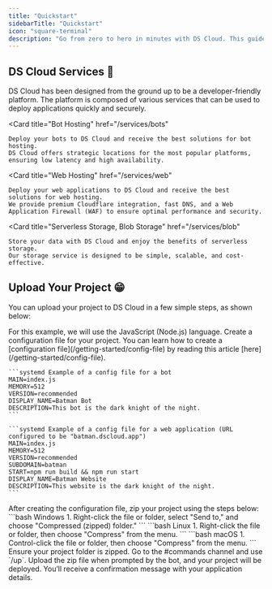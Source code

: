 ```yaml
---
title: "Quickstart"
sidebarTitle: "Quickstart"
icon: "square-terminal"
description: "Go from zero to hero in minutes with DS Cloud. This guide will help you get started with DS Cloud and understand the power of our platform."
---
```


## DS Cloud Services 🚀
DS Cloud has been designed from the ground up to be a developer-friendly platform. The platform is composed of various services that can be used to deploy applications quickly and securely.

<Card
    title="Bot Hosting"
    href="/services/bots"
>
    Deploy your bots to DS Cloud and receive the best solutions for bot hosting. 
    DS Cloud offers strategic locations for the most popular platforms, ensuring low latency and high availability.
</Card>

<Card
    title="Web Hosting"
    href="/services/web"
>
    Deploy your web applications to DS Cloud and receive the best solutions for web hosting.
    We provide premium Cloudflare integration, fast DNS, and a Web Application Firewall (WAF) to ensure optimal performance and security.
</Card>

<Card
    title="Serverless Storage, Blob Storage"
    href="/services/blob"
>
    Store your data with DS Cloud and enjoy the benefits of serverless storage. 
    Our storage service is designed to be simple, scalable, and cost-effective.
</Card>

<SnippetIntro2 />

## Upload Your Project 😁
You can upload your project to DS Cloud in a few simple steps, as shown below:

<Steps>
  <Step title="First, read the instructions for your language.">
    <SnippetIntro />
    <Info>For this example, we will use the JavaScript (Node.js) language.</Info>
  </Step>
  <Step title="Create your DS Cloud config file.">
    Create a configuration file for your project. You can learn how to create a [configuration file](/getting-started/config-file) by reading this article [here](/getting-started/config-file).
 
    ```systemd Example of a config file for a bot
    MAIN=index.js
    MEMORY=512
    VERSION=recommended
    DISPLAY_NAME=Batman Bot
    DESCRIPTION=This bot is the dark knight of the night.
    ```

    ```systemd Example of a config file for a web application (URL configured to be "batman.dscloud.app")
    MAIN=index.js
    MEMORY=512
    VERSION=recommended
    SUBDOMAIN=batman
    START=npm run build && npm run start
    DISPLAY_NAME=Batman Website
    DESCRIPTION=This website is the dark knight of the night.
    ```
  </Step>
  <Step title="ZIP your project.">
    After creating the configuration file, zip your project using the steps below:
    <CodeGroup>
      ```bash Windows
      1. Right-click the file or folder, select "Send to," and choose "Compressed (zipped) folder."
      ```
      ```bash Linux
      1. Right-click the file or folder, then choose "Compress" from the menu.
      ```
      ```bash macOS
      1. Control-click the file or folder, then choose "Compress" from the menu.
      ```
    </CodeGroup>
   </Step>
  <Step title="Upload your project. 😉">
    Ensure your project folder is zipped. Go to the #commands channel and use `/up`.  
    Upload the zip file when prompted by the bot, and your project will be deployed.  
    You’ll receive a confirmation message with your application details.
  </Step>
</Steps>
